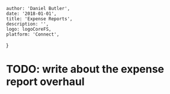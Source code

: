 
    author: 'Daniel Butler',
    date: '2018-01-01',
    title: 'Expense Reports',
    description: '',
    logo: logoCoreFS,
    platform: 'Connect',
}


# TODO: write about the expense report overhaul